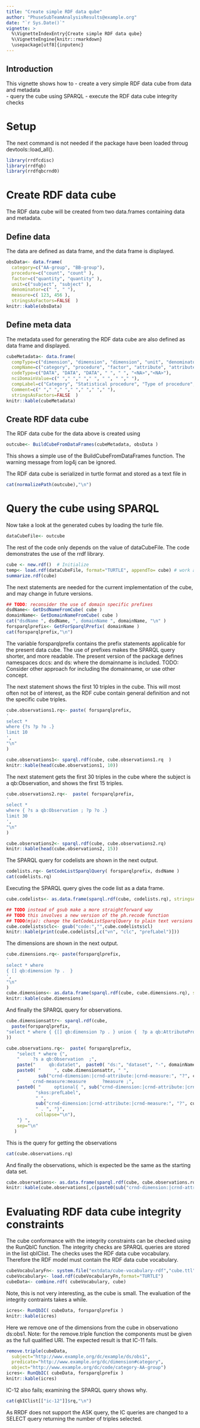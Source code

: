 ```yaml
---
title: "Create simple RDF data qube"
author: "PhuseSubTeamAnalysisResults@example.org"
date: "`r Sys.Date()`"
vignette: >
  %\VignetteIndexEntry{Create simple RDF data qube}
  %\VignetteEngine{knitr::rmarkdown}
  \usepackage[utf8]{inputenc}
---
```


## Introduction
This vignette shows how to 
- create a very simple RDF data cube from data and metadata  
- query the cube using SPARQL
- execute the RDF data cube integrity checks

# Setup

The next command is not needed if the package have been loaded throug devtools::load_all().
```r
library(rrdfcdisc)
library(rrdfqb)
library(rrdfqbcrnd0)
```

# Create RDF data cube
The RDF data cube will be created from two data.frames containing data and metadata.

## Define data
The data are defined as data frame, and the data frame is displayed.
```r
obsData<- data.frame(
  category=c("AA-group", "BB-group"),
  procedure=c("count", "count" ),
  factor=c("quantity", "quantity" ),
  unit=c("subject", "subject" ),
  denominator=c(" ", " "),
  measure=c( 123, 456 ),
  stringsAsFactors=FALSE  )
knitr::kable(obsData)
```

## Define meta data
The metadata used for generating the RDF data cube are also defined as data frame and displayed.
```r
cubeMetadata<- data.frame(
  compType=c("dimension", "dimension", "dimension", "unit", "denominator", "measure", "metadata"),
  compName=c("category", "procedure", "factor", "attribute", "attribute", "measure", "domainName"),
  codeType=c("DATA", "DATA", "DATA", " ", " ", "<NA>","<NA>"),
  nciDomainValue=c(" "," "," "," ", " ", " "," "),
  compLabel=c("Category", "Statistical procedure", "Type of procedure", "Result", "Unit", "Denominator", "EXAMPLE"),
  Comment=c(" "," "," "," "," "," "," "),
  stringsAsFactors=FALSE  )
knitr::kable(cubeMetadata)
```

## Create RDF data cube

The RDF data cube for the data above is created using
```r
outcube<- BuildCubeFromDataFrames(cubeMetadata, obsData )
```
This shows a simple use of the BuildCubeFromDataFrames function. 
The warning message from log4j can be ignored.

The RDF data cube is serialized in turtle format and stored as a text file in
```r
cat(normalizePath(outcube),"\n")
```

# Query the cube using SPARQL

Now take a look at the generated cubes by loading the turle file.


```r
dataCubeFile<- outcube
```

The rest of the code only depends on the value of dataCubeFile.
The code demonstrates the use of the rrdf library.

```r
cube <- new.rdf()  # Initialize
temp<- load.rdf(dataCubeFile, format="TURTLE", appendTo= cube) # work around to not get it printed
summarize.rdf(cube)
```

The next statements are needed for the current implementation of the cube, and may change in future versions.
```r
## TODO: reconsider the use of domain specific prefixes
dsdName<- GetDsdNameFromCube( cube )
domainName<- GetDomainNameFromCube( cube )
cat("dsdName ", dsdName, ", domainName ", domainName, "\n" )
forsparqlprefix<- GetForSparqlPrefix( domainName )
cat(forsparqlprefix,"\n")
```

The variable forsparqlprefix contains the prefix statements applicable
for the present data cube. The use of prefixes makes the SPARQL query
shorter, and more readable. The present version of the package defines
namespaces dccs: and ds: where the domainname is included.
TODO: Consider other approach for including the domainname, or use other concept.

The next statement shows the first 10 triples in the cube. This will
most often not be of interest, as the RDF cube contain general
definition and not the specific cube triples.

```r

cube.observations1.rq<- paste( forsparqlprefix,
'
select *
where {?s ?p ?o .}
limit 10
',
"\n"
)

cube.observations1<- sparql.rdf(cube, cube.observations1.rq  )
knitr::kable(head(cube.observations1, 10))
```

The next statement gets the first 30 triples in the cube where 
the subject is a qb:Observation, and shows the first 15 triples.
```r

cube.observations2.rq<-  paste( forsparqlprefix,
'
select *
where { ?s a qb:Observation ; ?p ?o .}
limit 30
',
"\n"                               
)

cube.observations2<- sparql.rdf(cube, cube.observations2.rq)
knitr::kable(head(cube.observations2, 15))

```

The SPARQL query for codelists are shown in the next output.
```r
codelists.rq<- GetCodeListSparqlQuery( forsparqlprefix, dsdName )
cat(codelists.rq)
```

Executing the SPARQL query gives the code list as a data frame.
```r
cube.codelists<- as.data.frame(sparql.rdf(cube, codelists.rq), stringsAsFactors=FALSE)

## TODO instead of gsub make a more straightforward way
## TODO this involves a new version of the ph.recode function
## TODO(mja): change the GetCodeListSparqlQuery to plain text versions of the clc also
cube.codelists$clc<- gsub("code:","",cube.codelists$cl)
knitr::kable(print(cube.codelists[,c("vn", "clc", "prefLabel")]))

```

The dimensions are shown in the next output.
```r

cube.dimensions.rq<- paste(forsparqlprefix,
'
select * where
{ [] qb:dimension ?p .  }
',
"\n"
)
cube.dimensions<- as.data.frame(sparql.rdf(cube, cube.dimensions.rq), stringsAsFactors=FALSE)
knitr::kable(cube.dimensions)

```

And finally the SPARQL query for observations.
```r

cube.dimensionsattr<- sparql.rdf(cube,
  paste(forsparqlprefix,
"select * where { {[] qb:dimension ?p . } union {  ?p a qb:AttributeProperty . } }"
))

cube.observations.rq<-  paste( forsparqlprefix,
    "select * where {",
    "     ?s a qb:Observation  ;",
    paste("     qb:dataSet",  paste0( "ds:", "dataset", "-", domainName), " ;", sep=" ", collapse="\n"), 
    paste0( "     ", cube.dimensionsattr, " ", 
            sub("crnd-dimension:|crnd-attribute:|crnd-measure:", "?", cube.dimensionsattr), ";", collapse="\n"),
    "     crnd-measure:measure      ?measure ;",
    paste0( "     optional{ ", sub("crnd-dimension:|crnd-attribute:|crnd-measure:", "?", cube.dimensionsattr), " ",
           "skos:prefLabel",
           " ",
           sub("crnd-dimension:|crnd-attribute:|crnd-measure:", "?", cube.dimensionsattr), "value" ,
           " . ", "}",
           collapse="\n"),
    "} ",
    sep="\n"
   )

```

This is the query for getting the observations
```r
cat(cube.observations.rq)
```

And finally the observations, which is expected be the same as the starting data set.
```r
cube.observations<- as.data.frame(sparql.rdf(cube, cube.observations.rq ), stringsAsFactors=FALSE)
knitr::kable(cube.observations[,c(paste0(sub("crnd-dimension:|crnd-attribute:|crnd-measure:", "", cube.dimensionsattr), "value"),"measure")])
```

# Evaluating RDF data cube integrity constraints 

The cube conformance with the integrity constraints can be checked
using the RunQbIC function. The integrity checks are SPARQL queries
are stored in the list qbIClist.  The checks uses the RDF data cube
vocabulary. Therefore the RDF model must contain the RDF data cube
vocabulary.

```r
cubeVocabularyFn<- system.file("extdata/cube-vocabulary-rdf","cube.ttl", package="rrdfqb")
cubeVocabulary<- load.rdf(cubeVocabularyFn,format="TURTLE")
cubeData<- combine.rdf( cubeVocabulary, cube)
```

Note, this is not very interesting, as the cube is small.
The evaluation of the integrity contraints takes a while.
```r
icres<- RunQbIC( cubeData, forsparqlprefix )
knitr::kable(icres)
```

Here we remove one of the dimensions from the cube in observationo
ds:obs1. Note: for the remove.triple function the components must be
given as the full qualified URI. The expected result is that IC-11
fails.

```r
remove.triple(cubeData,
  subject="http://www.example.org/dc/example/ds/obs1",
  predicate="http://www.example.org/dc/dimension#category",
  object="http://www.example.org/dc/code/category-AA-group")
icres<- RunQbIC( cubeData, forsparqlprefix )
knitr::kable(icres)
```        

IC-12 also fails; examining the SPARQL query shows why.

```r
cat(qbIClist[["ic-12"]]$rq,"\n")
```

As RRDF does not support the ASK query, the IC queries are changed 
to a SELECT query returning the number of triples selected.
